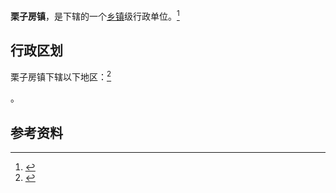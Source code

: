 {{中国乡级行政区|21/02/83/105/000}}

'''栗子房镇'''，是{{PRC admin/fullname|21/02/83/105/000|3}}下辖的一个[[乡镇|乡镇]]级行政单位。<ref>{{PRC admin/ref sgc|{{PRC admin/parent|21/02/83/105/000}}}}</ref>

== 行政区划 ==

栗子房镇下辖以下地区：<ref>{{PRC admin/ref sgc|21/02/83/105/000}}</ref>

{{PRC admin/children|21/02/83/105/000}}。

== 参考资料 ==

{{reflist}}

{{行政区划小作品}}
{{PRC admin/navcat|21/02/83/105/000}}